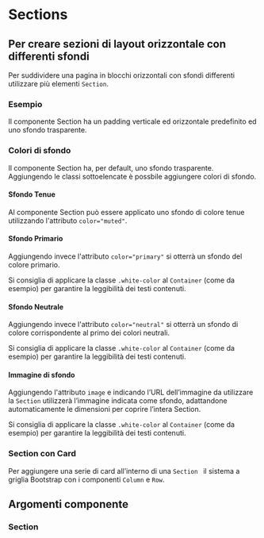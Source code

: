 
<Meta title="Documentazione/Componenti/Sections" of={Section} />

# Sections

## Per creare sezioni di layout orizzontale con differenti sfondi

Per suddividere una pagina in blocchi orizzontali con sfondi differenti utilizzare più elementi `Section`.

### Esempio

Il componente Section ha un padding verticale ed orizzontale predefinito ed uno sfondo trasparente.

<Canvas>
    <Story id="componenti-section--esempio" />
</Canvas>

### Colori di sfondo

Il componente Section ha, per default, uno sfondo trasparente. Aggiungendo le classi sottoelencate è possbile aggiungere colori di sfondo.

#### Sfondo Tenue

Al componente Section può essere applicato uno sfondo di colore tenue utilizzando l'attributo `color="muted"`.

<Canvas>
    <Story id="componenti-section--sfondo-tenue" />
</Canvas>

#### Sfondo Primario

Aggiungendo invece l'attributo `color="primary"` si otterrà un sfondo del colore primario.

Si consiglia di applicare la classe `.white-color` al `Container` (come da esempio) per garantire la leggibilità dei testi contenuti.

<Canvas>
    <Story id="componenti-section--sfondo-primario" />
</Canvas>

#### Sfondo Neutrale

Aggiungendo invece l'attributo `color="neutral"` si otterrà un sfondo di colore corrispondente al primo dei colori neutrali.

Si consiglia di applicare la classe `.white-color` al `Container` (come da esempio) per garantire la leggibilità dei testi contenuti.

<Canvas>
    <Story id="componenti-section--sfondo-neutrale" />
</Canvas>

#### Immagine di sfondo

Aggiungendo l'attributo `image` e indicando l’URL dell’immagine da utilizzare la `Section` utilizzerà l’immagine indicata come sfondo, adattandone automaticamente le dimensioni per coprire l’intera Section.

Si consiglia di applicare la classe `.white-color` al `Container` (come da esempio) per garantire la leggibilità dei testi contenuti.

<Canvas>
    <Story id="componenti-section--immagine-di-sfondo" />
</Canvas>

### Section con Card

Per aggiungere una serie di card all’interno di una `Section ` il sistema a griglia Bootstrap con i componenti `Column` e `Row`.

<Canvas>
    <Story id="componenti-section--section-con-card" />
</Canvas>

## Argomenti componente

### Section

<ArgsTable of={Section} />
